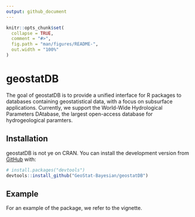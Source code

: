 ```yaml
---
output: github_document
---
```


<!-- README.md is generated from README.Rmd. Please edit that file -->

```r
knitr::opts_chunk$set(
  collapse = TRUE,
  comment = "#>",
  fig.path = "man/figures/README-",
  out.width = "100%"
)
```

# geostatDB

<!-- badges: start -->
<!-- badges: end -->

The goal of geostatDB is to provide a unified interface for R packages to databases containing geostatistical data, with a focus on subsurface applications. Currently, we support the World-Wide Hydrological Parameters DAtabase, the largest open-access database for hydrogeological paramters.

## Installation

geostatDB is not ye on CRAN. You can install the development version from [GitHub](https://github.com/) with:

``` r
# install.packages("devtools")
devtools::install_github("GeoStat-Bayesian/geostatDB")
```
## Example

For an example of the package, we refer to the vignette.
